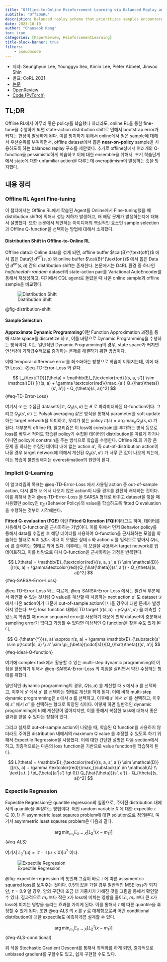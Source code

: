 ```yaml
---
title: "Offline-to-Online Reinforcement Learning via Balanced Replay and Pessimistic Q-Ensemble"
subtitle: "Off2OnRL"
description: Balanced replay scheme that prioritizes samples encountered online while also encouraging the use of near-on-policy samples from offline dataset.
date: 2023-10-10
author: "Chanseok Kang"
toc: true 
categories: [PaperReview, ReinforcementLearning]
title-block-banner: true
filters:
    - pseudocode
---
```


- 저자: Seunghyun Lee, Younggyo Seo, Kimin Lee, Pieter Abbeel, Jinwoo Shin
- 발표: CoRL 2021
- [논문](https://arxiv.org/abs/2107.00591)
- [OpenReview](https://openreview.net/forum?id=AlJXhEI6J5W)
- [Code (PyTorch)](https://github.com/shlee94/Off2OnRL)

## TL;DR

Offline RL에서 아무리 좋은 policy를 학습했다 하더라도, online RL을 통한 fine-tune을 수행하게 되면 state-action distribution shift로 인해서 bootstrap error가 커지는 현상이 발생하게 된다. 이를 방지하기 위해서 online에서 얻은 sample에 대해서 우선순위를 부여하면서, offline dataset에서 뽑은 **near-on-policy** sample을 사용하도록 하는 balanced replay 구조를 제안했다. 추가로 offline상에서 여러개의 Q-function을 pessimistic하게 학습하고 이에 대한 ensemble을 취해서, 초기 학습단계에서 state에 대한 unfamiliar action을 다루는데 overoptimism이 발생하는 것을 방지했다.

## 내용 정리

### Offline RL Agent Fine-tuning

이 챕터에서는 Offline RL에서 학습된 Agent를 Online에서 Fine-tuning했을 때 distribution shift에 의해서 성능 저하가 발생하고, 왜 해당 문제가 발생하는지에 대해서 설명했다. 또한 논문에서 제안하는 아이디어의 핵심적인 요소인 sample selection과 Offline Q-function을 선택하는 방법에 대해서 소개했다.

#### Distribution Shift in Offline-to-Online RL

Offline data과 Online data을 섞게 되면, offline buffer $\cal{B}^{\text{off}}$ 에서 뽑은 Data인 $d^{\text{off}}(s, a)$ 와 online buffer $\cal{B}^{\text{on}}$ 에서 뽑은 Data인 $d^{\text{on}}(s, a)$ 간의 distribution shift는 존재한다. 논문에서는 D4RL 환경 중 하나인 *halfcheetah-random* dataset의 state-action pair를 Variational AutoEncoder를 통해서 재생성하고, 여기에서 CQL agent로 돌렸을 때 나온 online sample과 offline sample을 비교했다. 

![Distribution Shift](../images/distribution_shift.png){#fig-distribution-shift}

@fig-distribution-shift


#### Sample Selection



::: {.callout-note}
**Approximate Dynamic Programming**이란 Function Approximation 과정을 통해 state space를 discretize 하고, 이를 바탕으로 Dynamic Programming을 수행하는 방식이다. 이는 일반적인 Dynamic Programming의 경우, state space가 커지면 연산량이 기하급수적으로 증가하는 문제를 해결하기 위한 방법이다.
:::

이때 temporal difference error를 최소화하는 방향으로 학습이 이뤄지는데, 이에 대한 Loss는 @eq-TD-Error-Loss 와 같다.

$$ 
L_{\text{TD}}(\theta) = \mathbb{E}_{\textcolor{red}{(s, a, s')} \sim \mathcal{D}} [(r(s, a) + \gamma \textcolor{red}{\max_{a'} Q_{\hat{\theta}}(s', a')} - Q_{\theta}(s, a))^2] 
$$ {#eq-TD-Error-Loss}

여기서 $\mathcal{D}$ 는 수집된 dataset이고, $Q_{\theta}(s, a)$ 는 $\theta$ 로 파라미터화된 Q-function이다. 그리고 $Q_{\hat{\theta}}(s', a')$ 는 Polyak averaging 같은 방식을 통해서 parameter를 soft update하는 target network을 의미하고, 우리가 찾는 policy $\pi(s) = \arg\max_{a}Q_{\theta}(s, a)$ 가 된다. 대부분의 offline RL 알고리즘은 이 loss에 constraint를 추가하는 방식 등으로 loss를 바꿔서 적어도 학습된 policy가 수집된 데이터의 distribution을 따르게 하거나 아니면 policy에 constrain을 주는 방식으로 학습을 수행한다. Offline RL의 가장 큰 문제 중 하나는 수집된 데이터 내에 없는 action $a'$, 즉 out-of-distribution action이 나올 경우 target network에 의해서 계산된 $Q_{\hat{\theta}}(s', a')$ 가 너무 큰 값이 나오게 되는데, 이는 학습이 불안정해지는 overestimation의 원인이 된다.

### Implicit Q-Learning

이 알고리즘의 목표는 @eq-TD-Error-Loss 에서 사용될 action 중 out-of-sample action, 다시 말해 $\mathcal{D}$ 에서 나오지 않은 action이 나올 경우를 완전히 배제하는 것이다. 이를 위해서 먼저 @eq-TD-Error-Loss 을 SARSA 형태로 바꾸고 dataset을 쌓을 때 사용했던 policy인 $\pi_{\beta}$ (Behavior Policy)의 value를 학습하도록 fitted Q evaluation을 수행하는 것부터 시작해본다.

::: {.callout-note}
**Fitted Q-evaluation (FQE)** 이란 **Fitted Q Iteration (FQI)**이라고도 하며, 데이터를 사용해서 Q-function을 근사화하는 기법이다. 이를 위해서 먼저 Behavior policy를 통해서 data를 수집한 후 해당 데이터를 사용하여 Q-function을 근사화하는 모델을 학습하는 형태로 되어 있다. 이때 이 모델은 상태 $s$ 와 action $a$ 를 입력으로 받아서 $Q(s, a)$ 를 출력하는 형태로 되어 있다. 이후에는 이 모델을 사용해서 target network를 업데이트하고, 이를 바탕으로 다시 Q-function을 근사화하는 과정을 반복한다. 
:::

$$
L(\theta) = \mathbb{E}_{\textcolor{red}{(s, a, s', a')} \sim \mathcal{D}} [(r(s, a) + \gamma\textcolor{red}{Q_{\hat{\theta}}(s', a')} - Q_{\theta}(s, a))^2]
$$ {#eq-SARSA-Error-Loss}

@eq-TD-Error-Loss 와는 다르게, @eq-SARSA-Error-Loss 에서는 빨간색 부분에서 확인할 수 있는 것처럼 Q value를 계산할 때 사용하는 next action $a'$ 도 dataset $\mathcal{D}$ 에서 나온 action이기 때문에 out-of-sample action이 나올 경우에 대한 문제가 발생하지 않는다. 또한 loss function 내에서 TD target ($r(s, a) + \gamma Q_{\hat{\theta}}(s', a')$ 을 예측할 수 있도록 학습할 때 mean sequared error를 사용하기 때문에 만약 dataset이 충분해서 sampling error가 없다고 가정할 수 있다면 이상적인 Q function을 찾을 수도 있게 된다.

$$ 
Q_{\theta^{*}}(s, a) \approx r(s, a) + \gamma \mathbb{E}_{\substack{s' \sim p(\cdot|s, a) \\ a' \sim \pi_{\beta}(\cdot|s)}}[Q_{\hat{\theta}}(s', a')]
$$ {#eq-ideal-Q-function}

여기에 complex task에서 활용할 수 있는 multi-step dynamic programming의 이점을 활용하기 위해서 @eq-SARSA-Error-Loss 의 이점을 살리면서 약간 수정하는 형태를 취했다. 

::: {.callout-note}
일반적인 dynamic programming의 경우, $Q(s, a)$ 를 계산할 때 $s$ 에서 $a$ 를 선택하고, 이후에 $s'$ 에서 $a'$ 를 선택하는 형태로 계산을 하게 된다. 이에 비해 multi-step dynamic programming은 $s$ 에서 $a$ 를 선택하고, 이후에 $s'$ 에서 $a'$ 를 선택하고, 이후에 $s''$ 에서 $a''$ 를 선택하는 형태로 확장된 식이다. 이렇게 하면 일반적인 dynamic programming에 비해 계산량이 많아지지만, 이를 통해서 복잡한 task에 대해서 좋은 결과를 얻을 수 있다는 장점이 있다.
:::

그리고 실제로 out-of-sample action이 나왔을 때, 학습된 Q function을 사용하지 않더라도 주어진 distribution 내에서의 maximum Q value 를 추정할 수 있도록 하기 위해서 Expectile Regression을 사용했다. 이에 대한 간단한 설명은 다음 section에서 하고, 최종적으로는 다음의 loss function을 기반으로 value function을 학습하게 된다.

$$
L(\theta) = \mathbb{E}_{\textcolor{red}{(s, a, s', a')} \sim \mathcal{D}} [(r(s, a) + \gamma \textcolor{red}{\max_{\substack{a' \in \mathcal{A} \\ \text{s.t. } \pi_{\beta}(a'|s') \gt 0}} Q_{\hat{\theta}}(s', a')} - Q_{\theta}(s, a))^2]
$$

### Expectile Regression

Expectile Regression은 quantile regression의 일종으로, 주어진 distribution 내에서의 quantile을 추정하는 방법이다. 어떤 random variable $X$ 에 대한 expectile $\tau \in (0, 1)$ 은 asymmetric least sqaures problem에 대한 solution으로 정의된다. 여기서 asymmetric least sqaures problem은 다음과 같다.

$$
\arg\min_{m_\tau} \mathbb{E}_{x \sim X}[L_2^{\tau}(x - m_\tau)]
$$ {#eq-ALS}

여기서 $L_2^{\tau}(u) = | \tau - \mathbb{1}(u \lt 0)| u^2$ 이다. 

![Expectile Regression](../fig/expectile_regression.png){#fig-expectile-regression}

@fig-expectile-regression 의 첫번째 그림이 바로 $\tau$ 에 따른 assymentric squared loss를 보여주는 것이다. 0.5의 값을 가질 경우 일반적인 MSE loss가 되지만, $\tau = 0.9$ 일 경우, 양의 구간에 조금 더 가중치가 가해진 것을 그림을 통해서 확인할 수 있다. 결과적으로 $m_{\tau}$ 보다 작은 $x$가 loss에 미치는 영향을 줄이고, $m_{\tau}$ 보다 큰 $x$가 loss에 미치는 영향을 늘리는 효과를 가지게 된다. 이를 통해서 $\tau$ 에 따른 quantile을 추정할 수 있게 된다. 또한 @eq-ALS 의 $x$ 를 $y$ 로 대체함으로써 어떤 conditional distribution에 대한 expectile도 예측하게끔 설계할 수 있다.

$$
\arg\min_{m_\tau} \mathbb{E}_{x \sim X}[L_2^{\tau}(x - m_\tau)]
$$ {#eq-ALS-conditional}

위 식을 Stochastic Gradient Descent를 통해서 최적화를 하게 되면, 결과적으로 unbiased gradient를 구할수도 있고, 쉽게 구현할 수도 있다.

